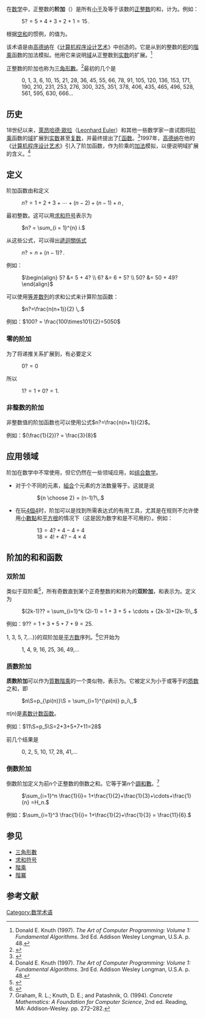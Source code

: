 
在[[数学|数学]]中，正整数的'''阶加'''（{{Lang-en|Termial}}）是所有[[小于|小于]]及等于该数的[[正整数|正整数]]的和，计为{{Math|''n''?}}。例如：

: <math>5? = 5 + 4 + 3 + 2 + 1 = 15 \,. </math>

根据[[空和|空和]]的惯例，{{Math|0?}}的值为{{Math|0}}。

该术语是由[[高德纳|高德纳]]在《[[计算机程序设计艺术|计算机程序设计艺术]]》中创造的。它是从{{Math|1}}到{{Math|''n''}}的整数的[[积|积]]的[[階乘|階乘]]函数的加法模拟。他用它来说明[[定义域|域]]从正整数到[[实数|实数]]的扩展。<ref name="Donald">Donald E. Knuth (1997). ''The Art of Computer Programming: Volume 1: Fundamental Algorithms''. 3rd Ed. Addison Wesley Longman, U.S.A. p. 48.</ref>

正整数的阶加也称为[[三角形數|三角形數]]。<ref>{{Cite web|title=Triangular Number|url=http://mathworld.wolfram.com/TriangularNumber.html|accessdate=30 December 2018|author=Weisstein|first=Eric W.|publisher=MathWorld-A Wolfram Web Resource|archive-date=2007-10-08|archive-url=https://web.archive.org/web/20071008162737/http://mathworld.wolfram.com/TriangularNumber.html|dead-url=no}}</ref>最初的几个{{OEIS|A000217}}是

: 0, 1, 3, 6, 10, 15, 21, 28, 36, 45, 55, 66, 78, 91, 105, 120, 136, 153, 171, 190, 210, 231, 253, 276, 300, 325, 351, 378, 406, 435, 465, 496, 528, 561, 595, 630, 666...

== 历史 ==
18世纪以来，[[萊昂哈德·歐拉|萊昂哈德·歐拉]]（[[萊昂哈德·歐拉|Leonhard Euler]]）和其他一些数学家一直试图将[[階乘|阶乘]]函数的[[定义域|域]]扩展到[[实数|实数]]甚至[[复数_(数学)|复数]]，并最终提出了[[Γ函数|Γ函数]]。<ref name="Davis">{{Cite journal|title=Leonhard Euler's Integral: A Historical Profile of the Gamma Function|url=http://mathdl.maa.org/mathDL/22/?pa=content&sa=viewDocument&nodeId=3104|last=Davis|first=P. J.|date=1959|journal=[[American_Mathematical_Monthly|American Mathematical Monthly]]|accessdate=30 December 2018|issue=10|doi=10.2307/2309786|volume=66}}</ref>1997年，[[高德纳|高德纳]]在他的《[[计算机程序设计艺术|计算机程序设计艺术]]》引入了阶加函数{{Math|''n''?}}，作为阶乘的[[加法|加法]]模拟，以便说明域扩展的含义。<ref name="Donald">Donald E. Knuth (1997). ''The Art of Computer Programming: Volume 1: Fundamental Algorithms''. 3rd Ed. Addison Wesley Longman, U.S.A. p. 48.</ref>

== 定义 ==
阶加函数由和定义

: <math>n?  = 1 + 2 + 3 + \cdots + (n-2) + (n-1) + n\,,</math>

最初整数{{Math|''n'' ≥ 1}}。这可以用[[求和符号|求和符号]]表示为

: <math>n? = \sum_{i = 1}^{n} i.</math>

从这些公式，可以得出[[遞迴關係式|遞迴關係式]]

: <math> n? = n +(n-1)? \,.</math>

例如：

: <math>\begin{align}
 5? &= 5 + 4? \\
 6? &= 6 + 5? \\
50? &= 50 + 49?
\end{align}</math>

可以使用[[等差数列|等差数列]]的求和公式来计算阶加函数：

: <math>n?=\frac{n(n+1)}{2} \,.</math>

例如：<math>100? = \frac{100\times101}{2}=5050</math>

=== 零的阶加 ===
为了将递推关系扩展到{{Math|1=''n'' = 0}}，有必要定义

: <math>0? = 0 </math>

所以

: <math>1? = 1 + 0? = 1.</math>

=== 非整数的阶加 ===
非整数值的阶加函数也可以使用公式<math>n?=\frac{n(n+1)}{2}</math>。

例如：<math>(\frac{1}{2})? = \frac{3}{8}</math>

== 应用领域 ==
阶加在数学中不常使用，但它仍然在一些领域应用，如[[组合数学|组合数学]]。

* 对于{{Math|''n''}}个不同的元素，[[組合|組合]]{{Math|2}}个元素的方法数量等于{{Math|(''n'' − 1)?}}。这就是说

:: <math>{n \choose 2} = (n-1)?\,.</math>

* 在玩[[4個4|4個4]]时，阶加可以是找到所需表达式的有用工具，尤其是在规则不允许使用[[小數點|小數點]]和[[平方根|平方根]]的情况下（这是因为数字{{Math|0}}和{{Math|2}}是不可用的）。例如：

:: <math>13=4?+4-4\div4</math>
:: <math>18=4!+4?-4\times4</math>

== 阶加的和和函数 ==

=== 双阶加 ===
类似于双阶乘<ref>{{Cite web|title=Double Factorial|url=http://mathworld.wolfram.com/DoubleFactorial.html|accessdate=30 December 2018|author=Weisstein|first=Eric W.|publisher=MathWorld-A Wolfram Web Resource}}</ref>，所有奇数直到某个正奇整数{{Mvar|n}}的和称为{{Mvar|n}}的'''双阶加'''，和表示为{{Math|''n''??}}。定义为

: <math>(2k-1)?? = \sum_{i=1}^k (2i-1) = 1 + 3 + 5 + \cdots + (2k-3)+(2k-1)\,.</math>

例如：<math>9??=1+3+5+7+9=25</math>.

{{Math|''n'' {{=}} 1, 3, 5, 7,...}}的双阶加是[[平方数|平方数]]序列。<ref>{{Cite web|title=Square Number|url=http://mathworld.wolfram.com/SquareNumber.html|accessdate=30 December 2018|author=Goodman|first=Len|publisher=MathWorld-A Wolfram Web Resource|archive-date=2019-03-26|archive-url=https://web.archive.org/web/20190326003503/http://mathworld.wolfram.com/SquareNumber.html|dead-url=no}}</ref>它开始为

: 1, 4, 9, 16, 25, 36, 49,...{{OEIS|id=A000290}}

=== 质数阶加 ===
'''质数阶加'''可以作为[[質數階乘|質數階乘]]的一个类似物，表示为{{Math|''n''§}}。它被定义为小于或等于{{Math|''n''}}的[[质数|质数]]之和，即

: <math>n\S=p_{\pi(n)}\S = \sum_{i=1}^{\pi(n)} p_i\,,</math>

<math>\pi(n)</math>是[[素数计数函数|素数计数函数]]。

例如：<math>11\S=p_5\S=2+3+5+7+11=28</math>

前几个结果是

: 0, 2, 5, 10, 17, 28, 41,...{{OEIS|id=A007504}}

=== 倒数阶加 ===
倒数阶加定义为前n个正整数的倒数之和。它等于第n个[[調和數|調和數]]。<ref>Graham, R. L.; Knuth, D. E.; and Patashnik, O. (1994). ''Concrete Mathematics: A Foundation for Computer Science'', 2nd ed. Reading, MA: Addison-Wesley. pp. 272–282.</ref>

: <math>\sum_{i=1}^n \frac{1}{i}= 1+\frac{1}{2}+\frac{1}{3}+\cdots+\frac{1}{n} =H_n.</math>

例如：<math>\sum_{i=1}^3 \frac{1}{i}= 1+\frac{1}{2}+\frac{1}{3} = \frac{11}{6}.</math>

== 参见 ==

* [[三角形數|三角形數]]
* [[求和符号|求和符号]]
* [[階乘|階乘]]
* [[階冪|階冪]]

== 参考文献 ==
{{Reflist}}
[[Category:数学术语|Category:数学术语]]